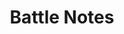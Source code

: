 ---
title: Battle Notes
image: BattleNotes.png
description: App for managing battles in TTRPG games. Includes a built-in dice roller. 
link: https://github.com/Cuber01/RPGBattleNotes
---